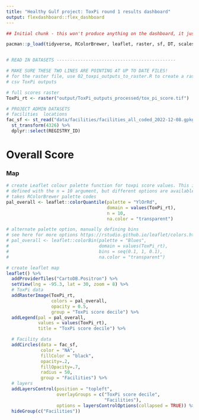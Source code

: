 ```yaml
---
title: "Healthy Gulf project: ToxPi round 1 results dashboard"
output: flexdashboard::flex_dashboard
---
```

  
```r

## Initial chunk - this won't produce anything on the dashboard, it just reads in data

pacman::p_load(tidyverse, RColorBrewer, leaflet, raster, sf, DT, scales)


# READ IN DATASETS ---------------------------------------------

# MAKE SURE THESE TWO LINES ARE POINTING AT UP TO DATE FILES!
# for the raster file, use 02_toxpi_outputs_to_raster.R to create a raster from the 
# csv ToxPi outputs

# full scores raster
ToxPi_rt <- raster("output/ToxPi_outputs_processed/tox_pi_score.tif") 

# PROJECT ADMIN DATASETS
# facilities  locations
fac_sf <- st_read("data/facilities/facilities_all_coded_2022-12-08.gpkg") %>%
  st_transform(4326) %>% 
  dplyr::select(REGISTRY_ID)


```   

Overall Score
=======================================================================
  
### Map
  
```r

# create Leaflet colour palette function for toxpi score values. This is a basic decile palette,
# defined with the n = 10 argument, but different options are available. palette arguement
# takes RColorBrewer palette codes
pal_overall <- leaflet::colorQuantile(palette = "YlOrRd", 
                                      domain = values(ToxPi_rt),
                                      n = 10,
                                      na.color = "transparent")

# alternate palette option, manually defining bins 
# see here for more options https://rstudio.github.io/leaflet/colors.html
# pal_overall <- leaflet::colorBin(palette = "Blues",
#                                  domain = values(ToxPi_rt),
#                                  bins = seq(0.1, 1, 0.1),
#                                  na.color = "transparent")

# create leaflet map
leaflet() %>%
  addProviderTiles("CartoDB.Positron") %>%
  setView(lng = -95.3, lat = 30, zoom = 8) %>% 
  # ToxPi data
  addRasterImage(ToxPi_rt, 
                 colors = pal_overall, 
                 opacity = 0.5,
                 group = "ToxPi score decile") %>%
  addLegend(pal = pal_overall,
            values = values(ToxPi_rt),
            title = "ToxPi score decile") %>%

  # Facility data
  addCircles(data = fac_sf, 
             color = "NA",
             fillColor = "black",
             opacity=.2, 
             fillOpacity=.7, 
             radius = 50, 
             group = "Facilities") %>%
  # layers
  addLayersControl(position = "topleft", 
                   overlayGroups = c("ToxPi score decile",
                                     "Facilities"),
                   options = layersControlOptions(collapsed = TRUE)) %>%
  hideGroup(c("Facilities"))


```
